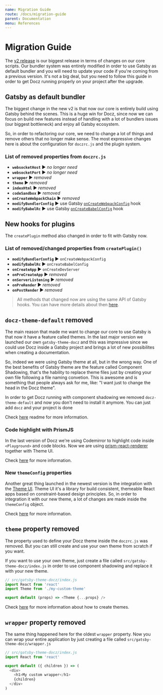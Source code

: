 ```yaml
---
name: Migration Guide
route: /docs/migration-guide
parent: Documentation
menu: References
---
```


# Migration Guide

The [v2 release](https://github.com/pedronauck/docz/pull/950) is our biggest release in terms of changes on our core scripts.
Our bundler system was entirely modified in order to use Gatsby as default bundler and you will need to update
your code if you're coming from a previous version. It's not a big deal, but you need to follow this guide in order to get Docz running
properly on your project after the upgrade.

## Gatsby as default bundler

The biggest change in the new v2 is that now our core is entirely build using Gatsby behind the scenes.
This is a huge win for Docz, since now we can focus on build new features instead of handling with
a lot of bundlers issues (our biggest bottleneck) and enjoy all Gatsby ecosystem.

So, in order to refactoring our core, we need to change a lot of things and remove others that no longer make sense.
The most expressive changes here is about the configuration for `doczrc.js` and the plugin system.

### List of removed properties from `doczrc.js`

* **`websocketHost`** ▶︎ _no longer need_
* **`websocketPort`** ︎︎︎▶︎ _no longer need_
* **`wrapper`** ▶︎ _removed_
* **`theme`** ▶︎ _removed_
* **`indexHtml`** ▶︎ _removed_
* **`codeSandbox`** ▶︎ _removed_
* **`onCreateWebpackChain`** ▶︎ _removed_
* **`modifyBundlerConfig`** ▶︎ use Gatsby [`onCreateWebpackConfig`](https://www.gatsbyjs.org/docs/node-apis/#onCreateWebpackConfig) hook
* **`modifyBabelRc`** ▶︎ use Gatsby [`onCreateBabelConfig`](https://www.gatsbyjs.org/docs/node-apis/#onCreateBabelConfig) hook

## New hooks for plugins

The `createPlugin` method also changed in order to fit with Gatsby now.

### List of removed/changed properties from `createPlugin()`

* **`modifyBundlerConfig`** ▶︎ `onCreateWebpackConfig`
* **`modifyBabelRc`** ▶︎ `onCreateBabelConfig`
* **`onCreateApp`** ▶︎ `onCreateDevServer`
* **`onPreCreateApp`** ▶︎ _removed_
* **`onServerListening`** ▶︎ _removed_
* **`onPreRender`** ▶︎ _removed_
* **`onPostRender`** ▶︎ _removed_

> All methods that changed now are using the same API of Gatsby hooks.
> You can have more details about then [here](https://www.gatsbyjs.org/docs/node-apis).

## `docz-theme-default` removed

The main reason that made me want to change our core to use Gatsby is that now it have a feature called themes.
In the last major version we launched our own `gatsby-theme-docz` and this was impressive since we could use Docz
inside a Gatsby project and brings a lot of new possibilites when creating a documentation.

So, indeed we were using Gatsby theme at all, but in the wrong way. One of the best benefits of Gatsby theme are
the feature called Component Shadowing, that's the hability to replace theme files just by creating your own file following a file naming convetion.
This is awesome and is something that people always ask for me, like: "I want just to change the head in the Docz theme".

In order to get Docz running with component shadowing we removed `docz-theme-default` and now you don't need to install it anymore.
You can just add `docz` and your project is done

Check [here]() readme for more information.

### Code highlight with PrismJS

In the last version of Docz we're using Codemirror to highlight code inside `<Playground>` and code blocks.
Now we are using [prism-react-renderer](https://github.com/FormidableLabs/prism-react-renderer) together with Theme UI.

Check [here]() for more information.

### New `themeConfig` properties

Another great thing launched in the newest version is the integration with the [Theme UI](https://theme-ui.com).
Theme UI it's a library for build consistent, themeable React apps based on constraint-based design principles.
So, in order to integration it with our new theme, a lot of changes are made inside the `themeConfig` object.

Check [here]() for more information.

## `theme` property removed

The property used to define your Docz theme inside the `doczrc.js` was removed. But you can still
create and use your own theme from scratch if you want.

If you want to use your own theme, just create a file called `src/gatsby-theme-docz/index.js` in order
to use component shadowing and replace it with your new theme.

```js
// src/gatsby-theme-docz/index.js
import React from 'react'
import Theme from './my-custom-theme'

export default (props) => <Theme {...props} />
```

Check [here](https://www.docz.site/docs/creating-themes) for more information about how to create themes.

## `wrapper` property removed

The same thing happened here for the oldest `wrapper` property. Now you can wrap your entire application
by just creating a file called `src/gatsby-theme-docz/wrapper.js`

```js
// src/gatsby-theme-docz/index.js
import React from 'react'

export default ({ children }) => (
  <div>
    <h1>My custom wrapper</h1>
    {children}
  </div>
)
```
